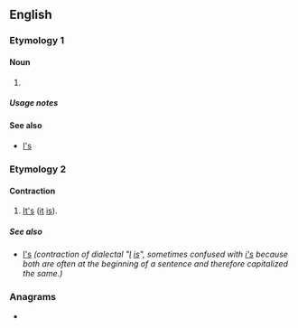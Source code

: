{{also|Appendix:Variations of "is"}}
==English==

===Etymology 1===

====Noun====
{{head|en|noun form}}

# {{plural of|en|i}}

=====Usage notes=====
{{U:en:plurals of letters}}

====See also====
* [[I's]]

===Etymology 2===
{{pronunciation spelling of|en|it's}}

====Contraction====
{{en-contraction}}

# [[it's|It's]] ([[it]] [[is]]).

=====See also=====
* [[I's]] ''(contraction of dialectal "[[I]] [[is]]", sometimes confused with [[i's]] because both are often at the beginning of a sentence and therefore capitalized the same.)''

===Anagrams===
* {{anagrams|en|a=is|S. I.|S.I.|SI|Si|Si.|si}}